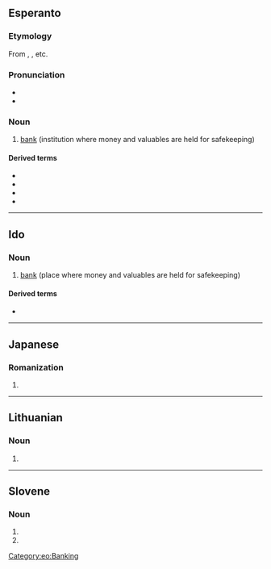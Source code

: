 {{also|Banko}}
==Esperanto==
{{wikipedia|lang=eo}}

===Etymology===
From {{etyl|en|eo}} {{m|en|bank}}, {{etyl|it|eo}} {{m|it|banca}}, etc.

===Pronunciation===
* {{IPA|/ˈbanko/|lang=eo}}
* {{hyphenation|ban|ko|lang=eo}}

===Noun===
{{eo-head}}

# [[bank]] (institution where money and valuables are held for safekeeping)

====Derived terms====
* {{l|eo|bankaŭtomato||[[automated teller machine]]}}
* {{l|eo|bankisto||[[banker]]}}
* {{l|eo|datumbanko||{{l|en|databank}}}}
* {{l|eo|banknoto||bank note}}

{{eo BRO|7}}
{{eo GCSE|12}}

[[Category:eo:Banking]]

----

==Ido==

===Noun===
{{io-noun|bank}}

# [[bank]] (place where money and valuables are held for safekeeping)

====Derived terms====
* {{l|io|bankisto}}

----

==Japanese==

===Romanization===
{{ja-romaji}}

# {{ja-romanization of|ばんこ}}

----

==Lithuanian==

===Noun===
{{head|lt|noun form|g=m}}

# {{inflection of|bankas||gen|s|lang=lt}}

----

==Slovene==

===Noun===
{{head|sl|noun form|head=bánko}}

# {{inflection of|bánka||acc|s|lang=sl}}
# {{inflection of|bánka||ins|s|lang=sl}}